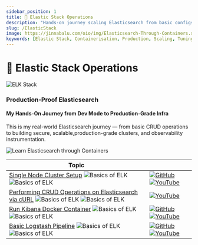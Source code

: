 ```yaml
---
sidebar_position: 1
title: 🫧 Elastic Stack Operations
description: "Hands-on journey scaling Elasticsearch from basic configs to highly available, secure clusters with full observability instrumentation."
slug: /ElasticStack
image: https://jinnabalu.com/oio/img/Elasticsearch-Through-Containers.svg
keywords: [Elastic Stack, Containerisation, Production, Scaling, Tuning, Security, Observability]
---
```


# 🫧 Elastic Stack Operations
![ELK Stack](https://img.shields.io/badge/ELK%20Stack-8A2BE2?style=for-the-badge&logo=elastic&logoColor=white)



### Production-Proof Elasticsearch 
#### My Hands-On Journey from Dev Mode to Production-Grade Infra

This is my real-world Elasticsearch journey — from basic CRUD operations to building secure, scalable,production-grade clusters, and observability instrumentation.

![Learn Elasticsearch through Containers](../../static/img/Elasticsearch-Through-Containers.svg)


| Topic  | |
|----|----|
|[Single Node Cluster Setup](./RunSingleNodeElasticsearchContainer.md) ![Basics of ELK](https://img.shields.io/badge/What%20is%20ELK%20%3F-F28E1C) ![Basics of ELK](https://img.shields.io/badge/Basic%20ELK%20Stack%20-8A2BE2)| [![GitHub](https://img.shields.io/badge/GitHub-black?logo=github&logoColor=white&style=for-the-badge)](https://github.com/jinnabaalu/ELKOperations/blob/main/elasticsearch/single-node/docker-compose.yml) [![YouTube](https://img.shields.io/badge/YouTube-red?logo=youtube&logoColor=white&style=for-the-badge)](https://youtube.com/yourchannel)|
|[Performing CRUD Operations on Elasticsearch via cURL](./ExecuteCRUDOperationOnElasticsearch.md)  ![Basics of ELK](https://img.shields.io/badge/What%20is%20ELK%20%3F-F28E1C) ![Basics of ELK](https://img.shields.io/badge/Basic%20ELK%20Stack%20-8A2BE2) |[![YouTube](https://img.shields.io/badge/YouTube-red?logo=youtube&logoColor=white&style=for-the-badge)](https://youtube.com/yourchannel)|
|[Run Kibana Docker Container](./RunKibanaContainer.md)  ![Basics of ELK](https://img.shields.io/badge/What%20is%20ELK%20%3F-F28E1C) ![Basics of ELK](https://img.shields.io/badge/Basic%20ELK%20Stack%20-8A2BE2) |[![GitHub](https://img.shields.io/badge/GitHub-black?logo=github&logoColor=white&style=for-the-badge)](https://github.com/jinnabaalu/ELKOperations/tree/main/logstash/postgres-to-elasticsearch) [![YouTube](https://img.shields.io/badge/YouTube-red?logo=youtube&logoColor=white&style=for-the-badge)](https://youtube.com/yourchannel)|
|[Basic Logstash Pipeline](./RunLogstashPipeineWithContainer.md)  ![Basics of ELK](https://img.shields.io/badge/What%20is%20ELK%20%3F-F28E1C) ![Basics of ELK](https://img.shields.io/badge/Basic%20ELK%20Stack%20-8A2BE2) |[![GitHub](https://img.shields.io/badge/GitHub-black?logo=github&logoColor=white&style=for-the-badge)](https://raw.githubusercontent.com/jinnabaalu/ELKOperations/refs/heads/main/kibana/docker-compose.yml) [![YouTube](https://img.shields.io/badge/YouTube-red?logo=youtube&logoColor=white&style=for-the-badge)](https://youtube.com/yourchannel)|
